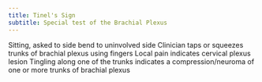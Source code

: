 ```yaml
---
title: Tinel's Sign
subtitle: Special test of the Brachial Plexus
---
```


Sitting, asked to side bend to uninvolved side
Clinician taps or squeezes trunks of brachial plexus using fingers
Local pain indicates cervical plexus lesion
Tingling along one of the trunks indicates a compression/neuroma of one or more trunks of brachial plexus

